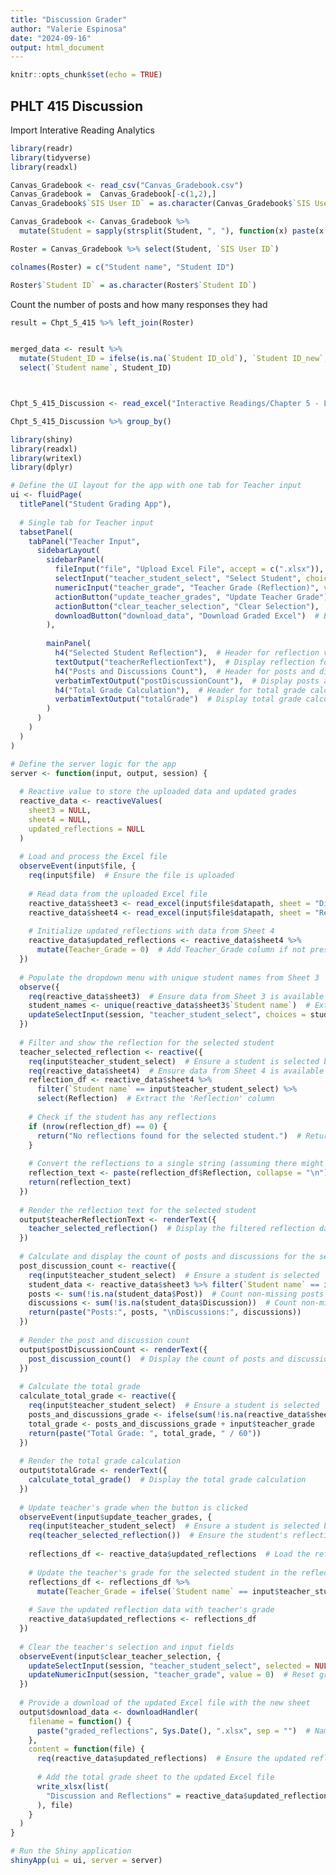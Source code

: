 ---
title: "Discussion Grader"
author: "Valerie Espinosa"
date: "2024-09-16"
output: html_document
---

```{r setup, include=FALSE}
knitr::opts_chunk$set(echo = TRUE)
```

## PHLT 415 Discussion
Import Interative Reading Analytics

```{r library, message=FALSE}
library(readr)
library(tidyverse)
library(readxl)

Canvas_Gradebook <- read_csv("Canvas_Gradebook.csv")
Canvas_Gradebook =  Canvas_Gradebook[-c(1,2),]
Canvas_Gradebook$`SIS User ID` = as.character(Canvas_Gradebook$`SIS User ID`)

Canvas_Gradebook <- Canvas_Gradebook %>%
  mutate(Student = sapply(strsplit(Student, ", "), function(x) paste(x[2], x[1])))

Roster = Canvas_Gradebook %>% select(Student, `SIS User ID`)

colnames(Roster) = c("Student name", "Student ID")

Roster$`Student ID` = as.character(Roster$`Student ID`)


```

Count the number of posts and how many responses they had
```{r}

result = Chpt_5_415 %>% left_join(Roster)


merged_data <- result %>%
  mutate(Student_ID = ifelse(is.na(`Student ID_old`), `Student ID_new`, `Student ID_old`)) %>%
  select(`Student name`, Student_ID)



Chpt_5_415_Discussion <- read_excel("Interactive Readings/Chapter 5 - Legislation, Regulations, and Policy Guidance - Analytics (1).xlsx", sheet = "Discussion threads")

Chpt_5_415_Discussion %>% group_by()


```


```{r}
library(shiny)
library(readxl)
library(writexl)
library(dplyr)

# Define the UI layout for the app with one tab for Teacher input
ui <- fluidPage(
  titlePanel("Student Grading App"),
  
  # Single tab for Teacher input
  tabsetPanel(
    tabPanel("Teacher Input",
      sidebarLayout(
        sidebarPanel(
          fileInput("file", "Upload Excel File", accept = c(".xlsx")),  # Upload Excel file
          selectInput("teacher_student_select", "Select Student", choices = NULL),  # Dropdown for teacher
          numericInput("teacher_grade", "Teacher Grade (Reflection)", value = 0, min = 0, max = 35),  # Teacher's reflection grade input
          actionButton("update_teacher_grades", "Update Teacher Grade"),  # Button to save teacher's grade
          actionButton("clear_teacher_selection", "Clear Selection"),  # Button to clear the selected student
          downloadButton("download_data", "Download Graded Excel")  # Button to download updated Excel
        ),
        
        mainPanel(
          h4("Selected Student Reflection"),  # Header for reflection view
          textOutput("teacherReflectionText"),  # Display reflection for selected student
          h4("Posts and Discussions Count"),  # Header for posts and discussions count
          verbatimTextOutput("postDiscussionCount"),  # Display posts and discussions count
          h4("Total Grade Calculation"),  # Header for total grade calculation
          verbatimTextOutput("totalGrade")  # Display total grade calculation
        )
      )
    )
  )
)

# Define the server logic for the app
server <- function(input, output, session) {
  
  # Reactive value to store the uploaded data and updated grades
  reactive_data <- reactiveValues(
    sheet3 = NULL,
    sheet4 = NULL,
    updated_reflections = NULL
  )
  
  # Load and process the Excel file
  observeEvent(input$file, {
    req(input$file)  # Ensure the file is uploaded
    
    # Read data from the uploaded Excel file
    reactive_data$sheet3 <- read_excel(input$file$datapath, sheet = "Discussion threads")
    reactive_data$sheet4 <- read_excel(input$file$datapath, sheet = "Reflections")
    
    # Initialize updated_reflections with data from Sheet 4
    reactive_data$updated_reflections <- reactive_data$sheet4 %>%
      mutate(Teacher_Grade = 0)  # Add Teacher_Grade column if not present
  })
  
  # Populate the dropdown menu with unique student names from Sheet 3
  observe({
    req(reactive_data$sheet3)  # Ensure data from Sheet 3 is available
    student_names <- unique(reactive_data$sheet3$`Student name`)  # Extract unique student names
    updateSelectInput(session, "teacher_student_select", choices = student_names)  # Update teacher's dropdown
  })
  
  # Filter and show the reflection for the selected student
  teacher_selected_reflection <- reactive({
    req(input$teacher_student_select)  # Ensure a student is selected by the teacher
    req(reactive_data$sheet4)  # Ensure data from Sheet 4 is available
    reflection_df <- reactive_data$sheet4 %>% 
      filter(`Student name` == input$teacher_student_select) %>% 
      select(Reflection)  # Extract the 'Reflection' column
    
    # Check if the student has any reflections
    if (nrow(reflection_df) == 0) {
      return("No reflections found for the selected student.")  # Return a message if no reflections are found
    }
    
    # Convert the reflections to a single string (assuming there might be multiple entries)
    reflection_text <- paste(reflection_df$Reflection, collapse = "\n")  
    return(reflection_text)
  })
  
  # Render the reflection text for the selected student
  output$teacherReflectionText <- renderText({
    teacher_selected_reflection()  # Display the filtered reflection data for the teacher
  })
  
  # Calculate and display the count of posts and discussions for the selected student
  post_discussion_count <- reactive({
    req(input$teacher_student_select)  # Ensure a student is selected
    student_data <- reactive_data$sheet3 %>% filter(`Student name` == input$teacher_student_select)  # Filter data for selected student
    posts <- sum(!is.na(student_data$Post))  # Count non-missing posts
    discussions <- sum(!is.na(student_data$Discussion))  # Count non-missing discussions
    return(paste("Posts:", posts, "\nDiscussions:", discussions))
  })
  
  # Render the post and discussion count
  output$postDiscussionCount <- renderText({
    post_discussion_count()  # Display the count of posts and discussions
  })
  
  # Calculate the total grade
  calculate_total_grade <- reactive({
    req(input$teacher_student_select)  # Ensure a student is selected
    posts_and_discussions_grade <- ifelse(sum(!is.na(reactive_data$sheet3 %>% filter(`Student name` == input$teacher_student_select)$Post)) > 0 & sum(!is.na(reactive_data$sheet3 %>% filter(`Student name` == input$teacher_student_select)$Discussion)) > 0, 25, 0)
    total_grade <- posts_and_discussions_grade + input$teacher_grade
    return(paste("Total Grade: ", total_grade, " / 60"))
  })
  
  # Render the total grade calculation
  output$totalGrade <- renderText({
    calculate_total_grade()  # Display the total grade calculation
  })
  
  # Update teacher's grade when the button is clicked
  observeEvent(input$update_teacher_grades, {
    req(input$teacher_student_select)  # Ensure a student is selected by the teacher
    req(teacher_selected_reflection())  # Ensure the student's reflection is available
    
    reflections_df <- reactive_data$updated_reflections  # Load the reflection data
    
    # Update the teacher's grade for the selected student in the reflection data
    reflections_df <- reflections_df %>%
      mutate(Teacher_Grade = ifelse(`Student name` == input$teacher_student_select, input$teacher_grade, Teacher_Grade))
    
    # Save the updated reflection data with teacher's grade
    reactive_data$updated_reflections <- reflections_df
  })
  
  # Clear the teacher's selection and input fields
  observeEvent(input$clear_teacher_selection, {
    updateSelectInput(session, "teacher_student_select", selected = NULL)  # Clear student selection
    updateNumericInput(session, "teacher_grade", value = 0)  # Reset grade input
  })
  
  # Provide a download of the updated Excel file with the new sheet
  output$download_data <- downloadHandler(
    filename = function() {
      paste("graded_reflections", Sys.Date(), ".xlsx", sep = "")  # Name the downloaded file with the current date
    },
    content = function(file) {
      req(reactive_data$updated_reflections)  # Ensure the updated reflection data is available
      
      # Add the total grade sheet to the updated Excel file
      write_xlsx(list(
        "Discussion and Reflections" = reactive_data$updated_reflections  # Add updated reflections with grades
      ), file)
    }
  )
}

# Run the Shiny application
shinyApp(ui = ui, server = server)
```